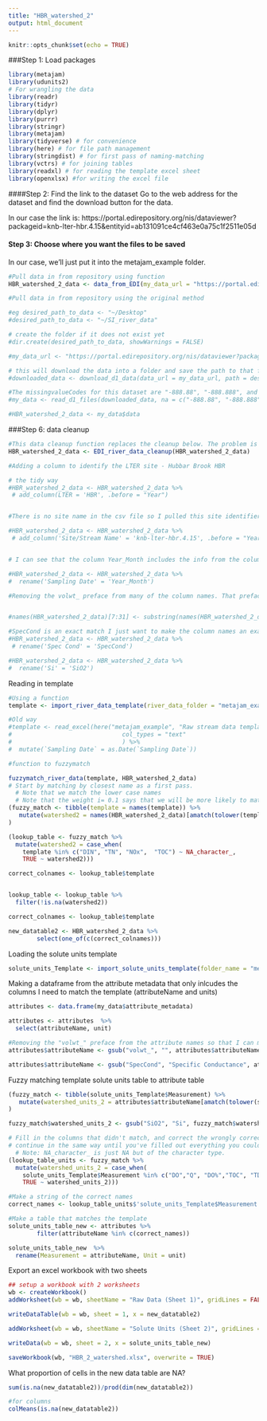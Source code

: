 ```yaml
---
title: "HBR_watershed_2"
output: html_document
---
```


```r
knitr::opts_chunk$set(echo = TRUE)
```

###Step 1: Load packages

```r

library(metajam)  
library(udunits2)
# For wrangling the data
library(readr)
library(tidyr)
library(dplyr)
library(purrr)
library(stringr)
library(metajam)
library(tidyverse) # for convenience
library(here) # for file path management
library(stringdist) # for first pass of naming-matching
library(vctrs) # for joining tables
library(readxl) # for reading the template excel sheet
library(openxlsx) #for writing the excel file

```

####Step 2: Find the link to the dataset
Go to the web address for the dataset and find the download button for the data. 

In our case the link is: https://portal.edirepository.org/nis/dataviewer?packageid=knb-lter-hbr.4.15&entityid=ab131091ce4cf463e0a75c1f2511e05d

#### Step 3: Choose where you want the files to be saved
In our case, we'll just put it into the metajam_example folder.


```r

#Pull data in from repository using function
HBR_watershed_2_data <- data_from_EDI(my_data_url = "https://portal.edirepository.org/nis/dataviewer?packageid=knb-lter-hbr.4.15&entityid=ab131091ce4cf463e0a75c1f2511e05d", desired_path_to_data = "~/SI_river_data")

#Pull data in from repository using the original method

#eg desired_path_to_data <- "~/Desktop"
#desired_path_to_data <- "~/SI_river_data"

# create the folder if it does not exist yet
#dir.create(desired_path_to_data, showWarnings = FALSE)

#my_data_url <- "https://portal.edirepository.org/nis/dataviewer?packageid=knb-lter-hbr.4.15&entityid=ab131091ce4cf463e0a75c1f2511e05d"

# this will download the data into a folder and save the path to that folder
#downloaded_data <- download_d1_data(data_url = my_data_url, path = desired_path_to_data)

#The missingvalueCodes for this dataset are "-888.88", "-888.888", and "-888".
#my_data <- read_d1_files(downloaded_data, na = c("-888.88", "-888.888", "-888"))

#HBR_watershed_2_data <- my_data$data

```


###Step 6: data cleanup
```r

#This data cleanup function replaces the cleanup below. The problem is this step was really variable across datasets so this does not have broad applicability across EDI
HBR_watershed_2_data <- EDI_river_data_cleanup(HBR_watershed_2_data)

#Adding a column to identify the LTER site - Hubbar Brook HBR

# the tidy way
#HBR_watershed_2_data <- HBR_watershed_2_data %>% 
 # add_column(LTER = 'HBR', .before = "Year")


#There is no site name in the csv file so I pulled this site identifier from the data portal

#HBR_watershed_2_data <- HBR_watershed_2_data %>% 
 # add_column('Site/Stream Name' = 'knb-lter-hbr.4.15', .before = "Year")


# I can see that the column Year_Month includes the info from the column in the template 'Sampling Date' so I want to rename that column 

#HBR_watershed_2_data <- HBR_watershed_2_data %>% 
#  rename('Sampling Date' = 'Year_Month')

#Removing the volwt_ preface from many of the column names. That preface was preventing me from identifying which columns were a match to the template 


#names(HBR_watershed_2_data)[7:31] <- substring(names(HBR_watershed_2_data)[7:31],7,15)

#SpecCond is an exact match I just want to make the column names an exact match
#HBR_watershed_2_data <- HBR_watershed_2_data %>% 
 # rename('Spec Cond' = 'SpecCond')	

#HBR_watershed_2_data <- HBR_watershed_2_data %>% 
#  rename('Si' = 'SiO2')


```


Reading in template

```r

#Using a function
template <- import_river_data_template(river_data_folder = "metajam_example", river_data_template = "Raw stream data template.xlsx")

#Old way
#template <- read_excel(here("metajam_example", "Raw stream data template.xlsx"), 
#                               col_types = "text"
#                               ) %>%
#  mutate(`Sampling Date` = as.Date(`Sampling Date`))

```


```r

#function to fuzzymatch

fuzzymatch_river_data(template, HBR_watershed_2_data)
# Start by matching by closest name as a first pass. 
  # Note that we match the lower case names
  # Note that the weight i= 0.1 says that we will be more likely to match if watershed 1 = template + extra
(fuzzy_match <- tibble(template = names(template)) %>%
   mutate(watershed2 = names(HBR_watershed_2_data)[amatch(tolower(template), tolower(names(HBR_watershed_2_data)), maxDist = 1, weight = c(d=1,i=0.1,s=1,t=1))])
)

(lookup_table <- fuzzy_match %>%
  mutate(watershed2 = case_when(
    template %in% c("DIN", "TN", "NOx",  "TOC") ~ NA_character_,
    TRUE ~ watershed2)))

correct_colnames <- lookup_table$template



```
```r


lookup_table <- lookup_table %>%
  filter(!is.na(watershed2))

correct_colnames <- lookup_table$template

new_datatable2 <- HBR_watershed_2_data %>% 
        select(one_of(c(correct_colnames)))


```


Loading the solute units template

```r

solute_units_Template <- import_solute_units_template(folder_name = "metajam_example", template_name = "Stream_Data_Template.xlsx")

```

Making a dataframe from the attribute metadata that only inlcudes the columns I need to match the template (attributeName and units)
```r

attributes <- data.frame(my_data$attribute_metadata)

attributes <- attributes  %>%
  select(attributeName, unit)

#Removing the "volwt_" preface from the attribute names so that I can match them
attributes$attributeName <- gsub("volwt_", "", attributes$attributeName)

attributes$attributeName <- gsub("SpecCond", "Specific Conductance", attributes$attributeName)

```



Fuzzy matching template solute units table to attribute table
```r

(fuzzy_match <- tibble(solute_units_Template$Measurement) %>%
   mutate(watershed_units_2 = attributes$attributeName[amatch(tolower(solute_units_Template$Measurement), tolower(attributes$attributeName), maxDist = 1, weight = c(d=1,i=0.1,s=1,t=1))])
)

fuzzy_match$watershed_units_2 <- gsub("SiO2", "Si", fuzzy_match$watershed_units_2)

```


```r


# Fill in the columns that didn't match, and correct the wrongly corrected matches
# continue in the same way until you've filled out everything you could.
  # Note: NA_character_ is just NA but of the character type.
(lookup_table_units <- fuzzy_match %>%
  mutate(watershed_units_2 = case_when(
    solute_units_Template$Measurement %in% c("DO","Q", "DO%","TOC", "TDP","PON", "PP", "TKN","DOP","TN", "TP") ~ NA_character_,
    TRUE ~ watershed_units_2)))

#Make a string of the correct names
correct_names <- lookup_table_units$'solute_units_Template$Measurement'


```

```r

#Make a table that matches the template
solute_units_table_new <- attributes %>% 
        filter(attributeName %in% c(correct_names))

solute_units_table_new  %>% 
  rename(Measurement = attributeName, Unit = unit)

```

Export an excel workbook with two sheets

```r


## setup a workbook with 2 worksheets
wb <- createWorkbook()
addWorksheet(wb = wb, sheetName = "Raw Data (Sheet 1)", gridLines = FALSE)

writeDataTable(wb = wb, sheet = 1, x = new_datatable2)

addWorksheet(wb = wb, sheetName = "Solute Units (Sheet 2)", gridLines = FALSE)

writeData(wb = wb, sheet = 2, x = solute_units_table_new)

saveWorkbook(wb, "HBR_2_watershed.xlsx", overwrite = TRUE)

```

What proportion of cells in the new data table are NA?

```r

sum(is.na(new_datatable2))/prod(dim(new_datatable2))

#for columns
colMeans(is.na(new_datatable2))

```




